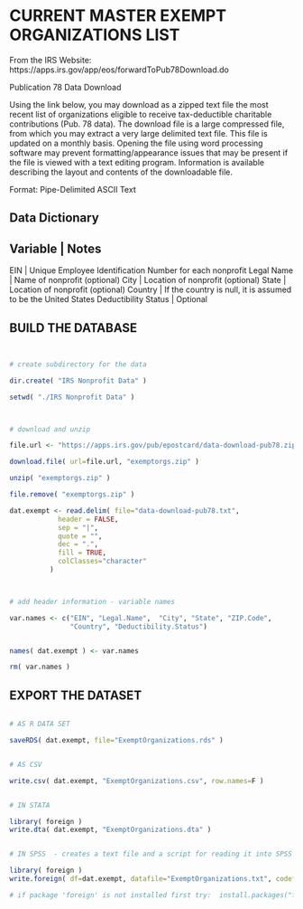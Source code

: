 # CURRENT MASTER EXEMPT ORGANIZATIONS LIST

From the IRS Website: https://apps.irs.gov/app/eos/forwardToPub78Download.do

Publication 78 Data Download

Using the link below, you may download as a zipped text file the most recent list of organizations eligible to receive tax-deductible charitable contributions (Pub. 78 data). The download file is a large compressed file, from which you may extract a very large delimited text file. This file is updated on a monthly basis. Opening the file using word processing software may prevent formatting/appearance issues that may be present if the file is viewed with a text editing program. Information is available describing the layout and contents of the downloadable file.

Format: Pipe-Delimited ASCII Text


## Data Dictionary

Variable | Notes
-----------------
EIN      | Unique Employee Identification Number for each nonprofit
Legal Name  |  Name of nonprofit (optional)
City        |  Location of nonprofit (optional)
State       |  Location of nonprofit (optional)
Country      |  If the country is null, it is assumed to be the United States
Deductibility Status  | Optional





## BUILD THE DATABASE


```R 


# create subdirectory for the data

dir.create( "IRS Nonprofit Data" )

setwd( "./IRS Nonprofit Data" )



# download and unzip

file.url <- "https://apps.irs.gov/pub/epostcard/data-download-pub78.zip"

download.file( url=file.url, "exemptorgs.zip" )

unzip( "exemptorgs.zip" )

file.remove( "exemptorgs.zip" )

dat.exempt <- read.delim( file="data-download-pub78.txt", 
            header = FALSE, 
            sep = "|", 
            quote = "",
            dec = ".", 
            fill = TRUE,  
            colClasses="character"
          )



# add header information - variable names

var.names <- c("EIN", "Legal.Name",  "City", "State", "ZIP.Code", 
               "Country", "Deductibility.Status")


names( dat.exempt ) <- var.names

rm( var.names )

```



## EXPORT THE DATASET

```R

# AS R DATA SET

saveRDS( dat.exempt, file="ExemptOrganizations.rds" )


# AS CSV

write.csv( dat.exempt, "ExemptOrganizations.csv", row.names=F )


# IN STATA

library( foreign )
write.dta( dat.exempt, "ExemptOrganizations.dta" )


# IN SPSS  - creates a text file and a script for reading it into SPSS

library( foreign )
write.foreign( df=dat.exempt, datafile="ExemptOrganizations.txt", codefile="CodeToLoadDataInSPSS.txt", package="SPSS" )

# if package 'foreign' is not installed first try:  install.packages("foreign")

```


